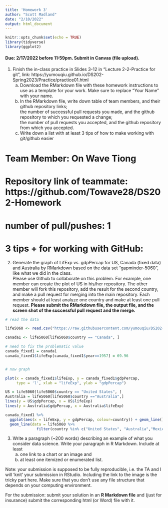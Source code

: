 ```yaml
---
title: 'Homework 3'
author: "Scott Madland"
date: "2/10/2022"
output: html_document
---
```


```r
knitr::opts_chunk$set(echo = TRUE)
library(tidyverse)
library(ggplot2)
```


#### Due: 2/17/2022 before 11:59pm. Submit in Canvas (file upload).

1. Finish the in-class practice in Slides 3-12 in "Lecture 2-2-Practice for git", link: https://yumouqiu.github.io/DS202-Spring2023/Practice/practice01.html  
    a. Download the RMarkdown file with these homework instructions to use as a template for your work. Make sure to replace "Your Name" with your name.  
    b. In the RMarkdown file, write down table of team members, and their github repository links;   
the number of successful pull requests you made, and the github repository to which you requested a change;  
the number of pull requests you accepted, and the github repository from which you accepted.  
    c. Write down a list with at least 3 tips of how to make working with git/github easier  
    
# Team Member: On Wave Tiong
# Repository link of teammate: https://github.com/Towave28/DS202-Homework
# number of pull/pushes: 1
    
    
# 3 tips + for working with GitHub:   
    
    
    
2. Generate the graph of LifExp vs. gdpPercap for US, Canada (fixed data) and Australia by RMarkdown based on the data set "gapminder-5060", like what we did in the class.  
Please use Github to collaborate on this problem. For example, one member can create the plot of US in his/her repository. The other member will fork this repository, add the result for the second country, and make a pull request for merging into the main repository. Each member should at least analyze one country and make at least one pull request. **Please submit the RMarkdown file, the output file, and the screen shot of the successful pull request and the merge.**
```r
# read the data

life5060 <- read.csv("https://raw.githubusercontent.com/yumouqiu/DS202-Spring2023/main/Lecture1_collaborative-environment/data/gapminder-5060.csv")

canada1 <- life5060[life5060$country == "Canada", ]

# need to fix the problematic value 
canada_fixed1 = canada1
canada_fixed1$lifeExp[canada_fixed1$year==1957] = 69.96


# now graph

plot(x = canada_fixed1$lifeExp, y = canada_fixed1$gdpPercap, 
     type = 'l', xlab = "lifeExp", ylab = "gdpPercap")

US = life5060[life5060$country == "United States", ]
Australia = life5060[life5060$country =="Australia",]
lines(y = US$gdpPercap, x = US$lifeExp)
lines(y = Australia$gdpPercap, x = Australia$lifeExp)

canada_fixed1 %>%
  ggplot(aes(x = lifeExp, y = gdpPercap, colour=country)) + geom_line() +
  geom_line(data = life5060 %>% 
              filter(country %in% c("United States", "Australia","Mexico")))


```

3. Write a paragraph (~200 words) describing an example of what you consider data science. Write your paragraph in R Markdown. Include at least 
    a. one link to a chart or an image and 
    b. at least one itemized or enumerated list.
    
    

Note: your submission is supposed to be fully reproducible, i.e. the TA and I will 'knit' your submission in RStudio. Including the link to the image is the tricky part here. Make sure that you don't use any file structure that depends on your computing environment.


For the submission: submit your solution in an **R Markdown file** and (just for insurance) submit the corresponding html (or Word) file with it. 
